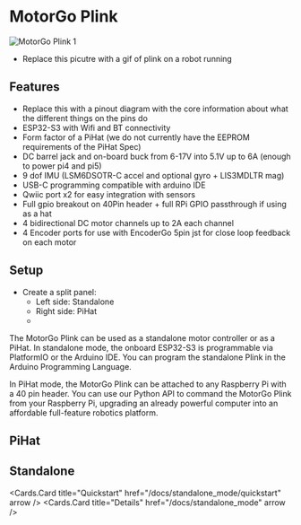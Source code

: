 
# MotorGo Plink

<Image src="../assets/plink.png" alt="MotorGo Plink 1" width={500} height={500} />

* Replace this picutre with a gif of plink on a robot running

## Features

* Replace this with a pinout diagram with the core information about what the different things on the pins do
* ESP32-S3 with Wifi and BT connectivity
* Form factor of a PiHat (we do not currently have the EEPROM requirements of the PiHat Spec)
* DC barrel jack and on-board buck from 6-17V into 5.1V up to 6A (enough to power pi4 and pi5)
* 9 dof IMU (LSM6DSOTR-C accel and optional gyro + LIS3MDLTR mag)
* USB-C programming compatible with arduino IDE
* Qwiic port x2 for easy integration with sensors
* Full gpio breakout on 40Pin header + full RPi GPIO passthrough if using as a hat
* 4 bidirectional DC motor channels up to 2A each channel
* 4 Encoder ports for use with EncoderGo 5pin jst for close loop feedback on each motor

## Setup
* Create a split panel:
    * Left side: Standalone
    * Right side: PiHat
    *
The MotorGo Plink can be used as a standalone motor controller or as a PiHat. In standalone mode, the onboard ESP32-S3 is programmable via PlatformIO or the Arduino IDE. You can program the standalone Plink in the Arduino Programming Language.

In PiHat mode, the MotorGo Plink can be attached to any Raspberry Pi with a 40 pin header. You can use our Python API to command the MotorGo Plink from your Raspberry Pi, upgrading an already powerful computer into an affordable full-feature robotics platform.

## PiHat
<Cards>
  <Cards.Card
    title="Quickstart"
    href="/docs/pihat_mode/quickstart"
    arrow
  />
  <Cards.Card
    title="Details"
    href="/docs/pihat_mode"
    arrow
  />

</Cards>

## Standalone
<Cards>

  <Cards.Card
    title="Quickstart"
    href="/docs/standalone_mode/quickstart"
    arrow
  />
  <Cards.Card
    title="Details"
    href="/docs/standalone_mode"
    arrow
  />

</Cards>
